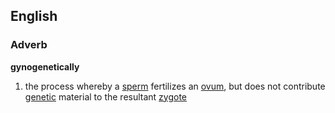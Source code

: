 == English ==
===Adverb===
'''gynogenetically'''
# the process whereby a [[sperm]] fertilizes an [[ovum]], but does not contribute [[genetic]] material to the resultant [[zygote]]